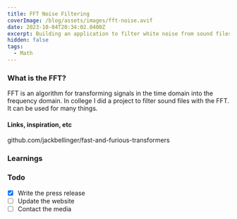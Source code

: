```yaml
---
title: FFT Noise Filtering
coverImage: /blog/assets/images/fft-noise.avif
date: 2023-10-04T20:34:02.0400Z
excerpt: Building an application to filter white noise from sound files.
hidden: false
tags:
  - Math
---
```


<script>import Image from "@lib/components/atoms/Image.svelte";</script>

### What is the FFT?

FFT is an algorithm for transforming signals in the time domain into the frequency domain.
In college I did a project to filter sound files with the FFT.
It can be used for many things.

#### Links, inspiration, etc

github.com/jackbellinger/fast-and-furious-transformers

### Learnings

### Todo

- [x] Write the press release
- [ ] Update the website
- [ ] Contact the media
